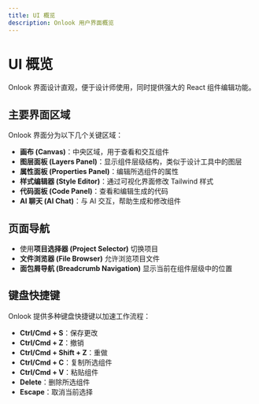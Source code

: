 ```yaml
---
title: UI 概览
description: Onlook 用户界面概览
---
```


# UI 概览

Onlook 界面设计直观，便于设计师使用，同时提供强大的 React 组件编辑功能。

## 主要界面区域

Onlook 界面分为以下几个关键区域：

- **画布 (Canvas)**：中央区域，用于查看和交互组件
- **图层面板 (Layers Panel)**：显示组件层级结构，类似于设计工具中的图层
- **属性面板 (Properties Panel)**：编辑所选组件的属性
- **样式编辑器 (Style Editor)**：通过可视化界面修改 Tailwind 样式
- **代码面板 (Code Panel)**：查看和编辑生成的代码
- **AI 聊天 (AI Chat)**：与 AI 交互，帮助生成和修改组件

## 页面导航

- 使用**项目选择器 (Project Selector)** 切换项目
- **文件浏览器 (File Browser)** 允许浏览项目文件
- **面包屑导航 (Breadcrumb Navigation)** 显示当前在组件层级中的位置

## 键盘快捷键

Onlook 提供多种键盘快捷键以加速工作流程：

- **Ctrl/Cmd + S**：保存更改
- **Ctrl/Cmd + Z**：撤销
- **Ctrl/Cmd + Shift + Z**：重做
- **Ctrl/Cmd + C**：复制所选组件
- **Ctrl/Cmd + V**：粘贴组件
- **Delete**：删除所选组件
- **Escape**：取消当前选择